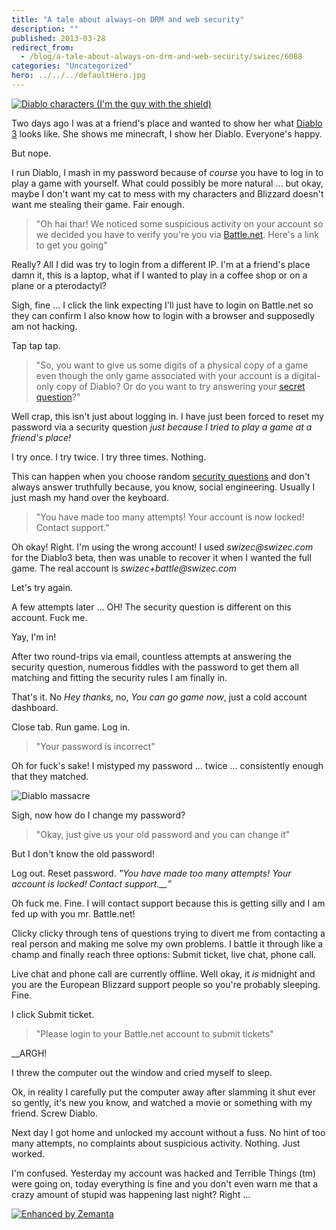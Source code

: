 ```yaml
---
title: "A tale about always-on DRM and web security"
description: ""
published: 2013-03-28
redirect_from:
  - /blog/a-tale-about-always-on-drm-and-web-security/swizec/6088
categories: "Uncategorized"
hero: ../../../defaultHero.jpg
---
```


[![Diablo characters (I'm the guy with the shield)](https://swizec.com/blog/wp-content/uploads/2013/03/diablo-characters.png "Diablo characters (I'm the guy with the shield)")](http://swizec.com/blog/wp-content/uploads/2013/03/diablo-characters.png)

Two days ago I was at a friend's place and wanted to show her what [Diablo 3](http://www.blizzard.com/diablo3/?rhtml=y "Diablo III") looks like. She shows me minecraft, I show her Diablo. Everyone's happy.

But nope.

I run Diablo, I mash in my password because of _course_ you have to log in to play a game with yourself. What could possibly be more natural ... but okay, maybe I don't want my cat to mess with my characters and Blizzard doesn't want me stealing their game. Fair enough.

> "Oh hai thar! We noticed some suspicious activity on your account so we decided you have to verify you're you via [Battle.net](http://www.battle.net/ "Battle.net"). Here's a link to get you going"

Really? All I did was try to login from a different IP. I'm at a friend's place damn it, this is a laptop, what if I wanted to play in a coffee shop or on a plane or a pterodactyl?

Sigh, fine ... I click the link expecting I'll just have to login on Battle.net so they can confirm I also know how to login with a browser and supposedly am not hacking.

Tap tap tap.

> "So, you want to give us some digits of a physical copy of a game even though the only game associated with your account is a digital-only copy of Diablo? Or do you want to try answering your [secret question](http://en.wikipedia.org/wiki/Knowledge-based_authentication "Knowledge-based authentication")?"

Well crap, this isn't just about logging in. I have just been forced to reset my password via a security question _just because I tried to play a game at a friend's place!_

I try once. I try twice. I try three times. Nothing.

This can happen when you choose random [security questions](http://en.wikipedia.org/wiki/Security_question "Security question") and don't always answer truthfully because, you know, social engineering. Usually I just mash my hand over the keyboard.

> "You have made too many attempts! Your account is now locked! Contact support."

Oh okay! Right. I'm using the wrong account! I used _swizec@swizec.com_ for the Diablo3 beta, then was unable to recover it when I wanted the full game. The real account is _swizec+battle@swizec.com_

Let's try again.

A few attempts later ... OH! The security question is different on this account. Fuck me.

Yay, I'm in!

After two round-trips via email, countless attempts at answering the security question, numerous fiddles with the password to get them all matching and fitting the security rules I am finally in.

That's it. No _Hey thanks_, no, _You can go game now_, just a cold account dashboard.

Close tab. Run game. Log in.

> "Your password is incorrect"

Oh for fuck's sake! I mistyped my password ... twice ... consistently enough that they matched.

![Diablo massacre](https://swizec.com/blog/wp-content/uploads/2013/03/diablo-massacre.png "Diablo massacre")

Sigh, now how do I change my password?

> "Okay, just give us your old password and you can change it"

But I don't know the old password!

Log out. Reset password. _"You have made too many attempts! Your account is locked! Contact support.\_\_"_

Oh fuck me. Fine. I will contact support because this is getting silly and I am fed up with you mr. Battle.net!

Clicky clicky through tens of questions trying to divert me from contacting a real person and making me solve my own problems. I battle it through like a champ and finally reach three options: Submit ticket, live chat, phone call.

Live chat and phone call are currently offline. Well okay, it _is_ midnight and you are the European Blizzard support people so you're probably sleeping. Fine.

I click Submit ticket.

> "Please login to your Battle.net account to submit tickets"

\_\_ARGH!

I threw the computer out the window and cried myself to sleep.

Ok, in reality I carefully put the computer away after slamming it shut ever so gently, it's new you know, and watched a movie or something with my friend. Screw Diablo.

Next day I got home and unlocked my account without a fuss. No hint of too many attempts, no complaints about suspicious activity. Nothing. Just worked.

I'm confused. Yesterday my account was hacked and Terrible Things (tm) were going on, today everything is fine and you don't even warn me that a crazy amount of stupid was happening last night? Right ...

[![Enhanced by Zemanta](https://img.zemanta.com/zemified_e.png?x-id=7e879824-058e-4579-a7d6-f7aa6c103042)](http://www.zemanta.com/?px "Enhanced by Zemanta")

